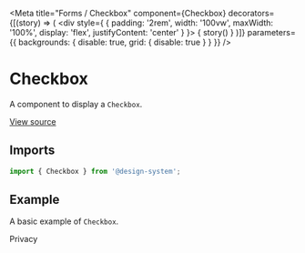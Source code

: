 
<Meta
  title="Forms / Checkbox"
  component={Checkbox}
  decorators={[(story) => (
    <div style={ { padding: '2rem', width: '100vw', maxWidth: '100%', display: 'flex', justifyContent: 'center' } }>
      { story() }
    </div>
  )]}
  parameters={{ backgrounds: { disable: true, grid: { disable: true } } }}
/>

# Checkbox

A component to display a `Checkbox`.

[View source](https://github.com/actarian/design-system/tree/main/src/ui/forms/checkbox)

## Imports

```js
import { Checkbox } from '@design-system';
```

<!--
## Props

<ArgsTable of={CheckboxProps} />
-->

## Example

A basic example of `Checkbox`.

<Canvas>
  <Story name="default">
    <div style={{ padding: '4rem', fontSize: '2rem' }}>
      <Field>
        <Label><Checkbox name='privacy' id='privacy' /> Privacy</Label>
      </Field>
    </div>
  </Story>
</Canvas>
